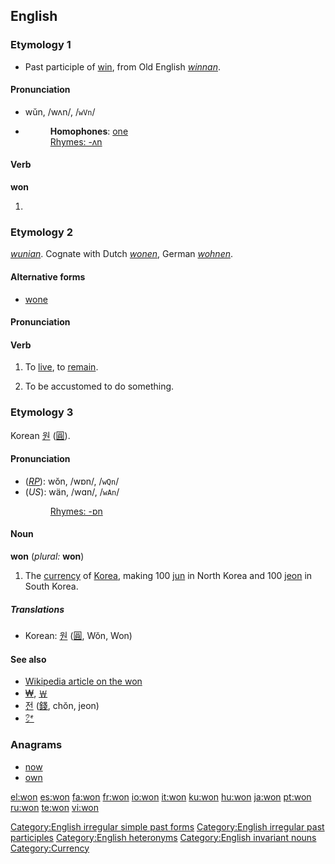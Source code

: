 ==English==

===Etymology 1===
*Past participle of [[win]], from Old English ''[[winnan]]''.

====Pronunciation====
*wŭn, /wʌn/, /<tt>wVn</tt>/
*{{audio|en-us-won.ogg|Audio (US)}}
*:'''Homophones''': [[one]]
*:[[Rhymes:English:-ʌn|Rhymes: -ʌn]]

====Verb====
'''won'''
# {{past of|win}}
<!--do not add translations here; add them to the conjugations of the translations of the infinitive "win"-->
[[Category:English irregular simple past forms]] [[Category:English irregular past participles]]
===Etymology 2===
{{OE.}} ''[[wunian]]''.  Cognate with Dutch ''[[wonen]]'', German ''[[wohnen]]''.

====Alternative forms====
*[[wone]]

====Pronunciation====
{{IPA|/wɒn/}}

====Verb====
{{en-verb}}

# {{context|archaic|or|obsolete|regional}} To [[live]], to [[remain]].
# {{context|archaic|or|obsolete|regional}} To be accustomed to do something.

===Etymology 3===
Korean [[원]] ([[圓]]).

====Pronunciation====
*(''[[RP]]''): wŏn, /wɒn/, /<tt>wQn</tt>/
*(''US''): wän, /wɑn/, /<tt>wAn</tt>/
*:[[Rhymes:English:-ɒn|Rhymes: -ɒn]]

====Noun====
'''won''' (''plural:'' '''won''')<!--note that the plural is the same as the singular-->
# The [[currency]] of [[Korea]], making 100 [[jun]] in North Korea and 100 [[jeon]] in South Korea.

=====Translations=====
*Korean: [[원]] ([[圓]], Wŏn, Won)

====See also====
*[[w:won|Wikipedia article on the won]]
*[[₩]], [[￦]]
*[[전]] ([[錢]], chŏn, jeon)
*[[㌆]]

===Anagrams===
*[[now]]
*[[own]]

[[Category:English heteronyms]]
[[Category:English invariant nouns]]
[[Category:Currency]]

[[el:won]]
[[es:won]]
[[fa:won]]
[[fr:won]]
[[io:won]]
[[it:won]]
[[ku:won]]
[[hu:won]]
[[ja:won]]
[[pt:won]]
[[ru:won]]
[[te:won]]
[[vi:won]]